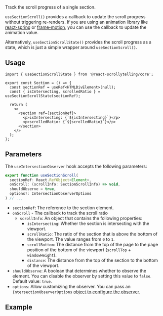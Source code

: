 
Track the scroll progress of a single section.

`useSectionScroll()` provides a callback to update the scroll progress without triggering re-renders.
If you are using an animation library like [react-spring](https://react-spring.dev/docs/advanced/spring-value) or [frame-motion](https://www.framer.com/motion/motionvalue/),
you can use the callback to update the animation value.

Alternatively, `useSectionScrollState()` provides the scroll progress as a state, which is just a simple wrapper around `useSectionScroll()`.


## Usage

```tsx
import { useSectionScrollState } from '@react-scrollytelling/core';

export const Section = () => {
  const sectionRef = useRef<HTMLDivElement>(null);
  const { isIntersecting, scrolledRatio } = useSectionScrollState(sectionRef);

  return (
    <>
      <section ref={sectionRef}>
        <p>isIntersecting: {`${isIntersecting}`}</p>
        <p>scrolledRatio: {`${scrolledRatio}`}</p>
      </section>
    </>
  );
};
```

## Parameters

The `useIntersectionObserver` hook accepts the following parameters:

```jsx
export function useSectionScroll(
  sectionRef: React.RefObject<Element>,
  onScroll: (scrollInfo: SectionScrollInfo) => void,
  shouldObserve = true,
  options?: IntersectionObserverOptions
) // ...
```

- `sectionRef`: The reference to the section element.
- `onScroll` - The callback to track the scroll ratio
  - `scrollInfo`: An object that contains the following properties:
    - `isIntersecting`: Whether the section is intersecting with the viewport.
    - `scrollRatio`: The ratio of the section that is above the bottom of the viewport. The value ranges from `0` to `1`.
    - `scrollBottom`: The distance from the top of the page to the page position of the bottom of the viewport (`scrollTop` + `windowHeight`).
    - `distance`: The distance from the top of the section to the bottom of the viewport.
- `shouldObserve`: A boolean that determines whether to observe the element. You can disable the observer by setting this value to `false`. Default value: `true`.
- `options`: Allow customizing the observer. You can pass an `IntersectionObserverOptions` [object to configure the observer](https://developer.mozilla.org/en-US/docs/Web/API/IntersectionObserver#instance_properties).


## Example

<SectionScroll className="border-green-400 dark:border-green-700 bg-green-200 dark:bg-green-800" />

<div className="h-screen" />
